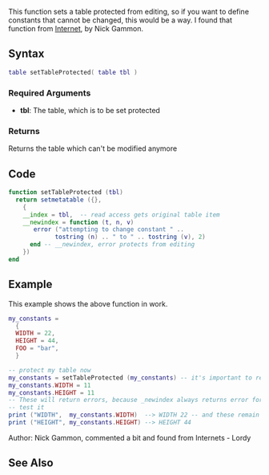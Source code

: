 
{{Useful Function}}
This function sets a table protected from editing, so if you want to define constants that cannot be changed, this would be a way. I found that function from [http://www.gammon.com.au/forum/bbshowpost.php?bbsubject_id=8028 Internet], by Nick Gammon.

==Syntax==
<syntaxhighlight lang="lua">table setTableProtected( table tbl )</syntaxhighlight>

===Required Arguments===
* '''tbl''': The table, which is to be set protected

===Returns===
Returns the table which can't be modified anymore

==Code==
<section name="Server- and/or clientside Script" class="both" show="true">
<syntaxhighlight lang="lua">
function setTableProtected (tbl)
  return setmetatable ({}, 
    {
    __index = tbl,  -- read access gets original table item
    __newindex = function (t, n, v)
       error ("attempting to change constant " .. 
             tostring (n) .. " to " .. tostring (v), 2)
      end -- __newindex, error protects from editing
    })
end
</syntaxhighlight>
</section>

==Example==
<section name="Server- and/or clientside Script" class="both" show="true">
This example shows the above function in work.
<syntaxhighlight lang="lua">my_constants =
  {
  WIDTH = 22,
  HEIGHT = 44,
  FOO = "bar",
  }

-- protect my table now
my_constants = setTableProtected (my_constants) -- it's important to redeclare that variable what you want to protect, since you could still modify the original table.
my_constants.WIDTH = 11
my_constants.HEIGHT = 11
-- These will return errors, because _newindex always returns error for that table
-- test it
print ("WIDTH",  my_constants.WIDTH)  --> WIDTH 22 -- and these remain unchanged
print ("HEIGHT", my_constants.HEIGHT) --> HEIGHT 44

</syntaxhighlight>
</section>

Author: Nick Gammon, commented a bit and found from Internets - Lordy

==See Also==
{{Useful_Functions}}